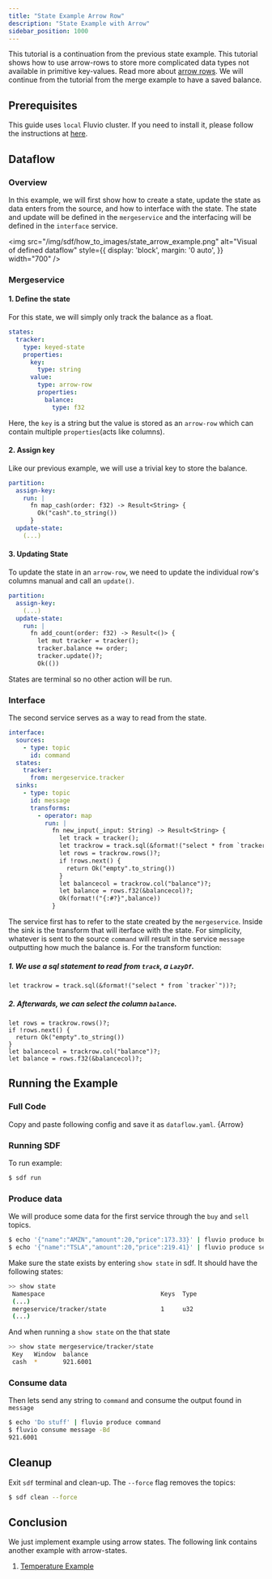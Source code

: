```yaml
---
title: "State Example Arrow Row"
description: "State Example with Arrow"
sidebar_position: 1000
---
```



This tutorial is a continuation from the previous state example. This tutorial shows how to use arrow-rows to store more complicated data types not available in primitive key-values. Read more about [arrow rows][arrow]. We will continue from the tutorial from the merge example to have a saved balance.

## Prerequisites

This guide uses `local` Fluvio cluster. If you need to install it, please follow the instructions at [here][installation].

## Dataflow

### Overview
In this example, we will first show how to create a state, update the state as data enters from the source, and how to interface with the state. The state and update will be defined in the `mergeservice` and the interfacing will be defined in the `interface` service.

<img src="/img/sdf/how_to_images/state_arrow_example.png" alt="Visual of defined dataflow"  style={{ display: 'block', margin: '0 auto', }} width="700" />

### Mergeservice

#### 1. Define the state

For this state, we will simply only track the balance as a float.

```YAML
states:
  tracker: 
    type: keyed-state
    properties:
      key: 
        type: string
      value: 
        type: arrow-row
        properties:
          balance:
            type: f32
```

Here, the `key` is a string but the value is stored as an `arrow-row` which can contain multiple `properties`(acts like columns).

#### 2. Assign key
Like our previous example, we will use a trivial key to store the balance. 
```YAML
partition:
  assign-key:
    run: |
      fn map_cash(order: f32) -> Result<String> {
        Ok("cash".to_string())
      }
  update-state:
    (...)
```
#### 3. Updating State
To update the state in an `arrow-row`, we need to update the individual row's columns manual and call an `update()`.
```YAML
partition:
  assign-key:
    (...)
  update-state:
    run: |
      fn add_count(order: f32) -> Result<()> {
        let mut tracker = tracker();
        tracker.balance += order; 
        tracker.update()?;
        Ok(())
```

States are terminal so no other action will be run.

### Interface
The second service serves as a way to read from the state.

```YAML
interface:
  sources:
    - type: topic
      id: command
  states:
    tracker:
      from: mergeservice.tracker
  sinks:
    - type: topic
      id: message
      transforms:
        - operator: map 
          run: |
            fn new_input(_input: String) -> Result<String> {
              let track = tracker();
              let trackrow = track.sql(&format!("select * from `tracker`"))?;
              let rows = trackrow.rows()?;
              if !rows.next() {
                return Ok("empty".to_string())
              }
              let balancecol = trackrow.col("balance")?;
              let balance = rows.f32(&balancecol)?;
              Ok(format!("{:#?}",balance))
            }
```
The service first has to refer to the state created by the `mergeservice`. Inside the sink is the transform that will iterface with the state. For simplicity, whatever is sent to the source `command` will result in the service `message` outputting how much the balance is. For the transform function:
##### 1. We use a sql statement to read from `track`, a `LazyDf`.  
```
let trackrow = track.sql(&format!("select * from `tracker`"))?;
```
##### 2. Afterwards, we can select the column `balance`.
```
let rows = trackrow.rows()?;
if !rows.next() {
  return Ok("empty".to_string())
}
let balancecol = trackrow.col("balance")?;
let balance = rows.f32(&balancecol)?;
```


## Running the Example
### Full Code
Copy and paste following config and save it as `dataflow.yaml`.
<CodeBlock language="yaml">{Arrow}</CodeBlock>

### Running SDF
To run example:
```bash copy="cmd"
$ sdf run
```

### Produce data
We will produce some data for the first service through the `buy` and `sell` topics. 
```bash copy="cmd"
$ echo '{"name":"AMZN","amount":20,"price":173.33}' | fluvio produce buy
$ echo '{"name":"TSLA","amount":20,"price":219.41}' | fluvio produce sell
```
Make sure the state exists by entering `show state` in sdf. It should have the following states:
```bash copy="cmd"
>> show state
 Namespace                                Keys  Type   
 (...)
 mergeservice/tracker/state               1     u32    
 (...)
```
And when running a `show state` on the that state
```bash copy="cmd"
>> show state mergeservice/tracker/state
 Key   Window  balance  
 cash  *       921.6001
```

### Consume data
Then lets send any string to `command` and consume the output found in `message`
```bash copy="cmd"
$ echo 'Do stuff' | fluvio produce command
$ fluvio consume message -Bd
921.6001
```

## Cleanup

Exit `sdf` terminal and clean-up. The `--force` flag removes the topics:

```bash copy="cmd"
$ sdf clean --force
```


## Conclusion

We just implement example using arrow states. The following link contains another example with arrow-states.
1. [Temperature Example][github_arrow_1]


[installation]: /docs/fluvio/quickstart#install-fluvio
[arrow]: ../concepts/state-dataframe.mdx
[github_arrow_1]: https://github.com/infinyon/stateful-dataflows-examples/tree/main/primitives/update-state